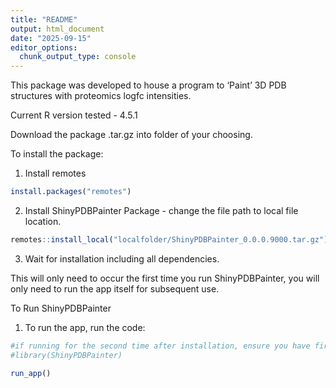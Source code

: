 ```yaml
---
title: "README"
output: html_document
date: "2025-09-15"
editor_options: 
  chunk_output_type: console
---
```


This package was developed to house a program to 'Paint' 3D PDB structures with proteomics logfc intensities. 

Current R version tested - 4.5.1 

Download the package .tar.gz into folder of your choosing. 


To install the package:

1. Install remotes 
```r
install.packages("remotes")
```

2. Install ShinyPDBPainter Package - change the file path to local file location.
```r
remotes::install_local("localfolder/ShinyPDBPainter_0.0.0.9000.tar.gz")
```

3. Wait for installation including all dependencies. 

This will only need to occur the first time you run ShinyPDBPainter, you will only need to run the app itself for subsequent use. 



To Run ShinyPDBPainter

1. To run the app, run the code: 

```r
#if running for the second time after installation, ensure you have first run 
#library(ShinyPDBPainter)

run_app()
```




